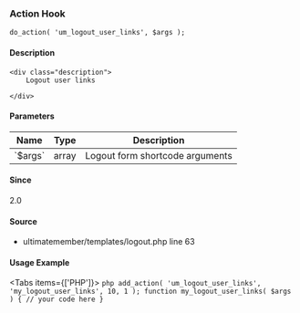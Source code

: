 
### Action Hook    
    
```
do_action( 'um_logout_user_links', $args );
```

#### Description
    <div class="description">
        Logout user links
 
    </div>

#### Parameters
            
<table className="table-auto mt-2 border dark:border-gray-500 p-5 text-sm text-left">
<thead>
<tr>
<th  className="px-3">Name</th>
<th  className="px-3">Type</th>
<th  className="px-3">Description</th>
</tr>
</thead>
<tbody>
               <tr >
               <td className="px-3 py-2">`$args`</td>
               <td className="px-3 py-2">array</td>
               <td className="px-3 py-2 text-sm">Logout form shortcode arguments</td>
               </tr>
</tbody>
</table>

#### Since
<div class="description">
2.0
</div>

#### Source
  - <Link href="/developer/files/templates-logout#source-view.63">ultimatemember/templates/logout.php</Link> <Link href="/developer/files/templates-logout#source-view.63">line 63</Link>



#### Usage Example

<Tabs items={['PHP']}>
    <Tab>
    ```php
    add_action( 'um_logout_user_links', 'my_logout_user_links', 10, 1 );
 function my_logout_user_links( $args ) {
     // your code here
 }
    ```
    </Tab>
</Tabs>